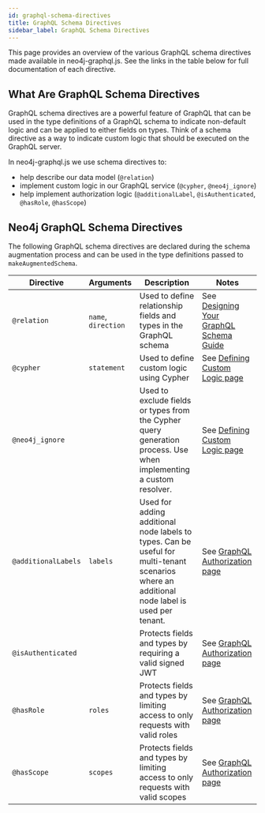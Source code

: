 ```yaml
---
id: graphql-schema-directives
title: GraphQL Schema Directives
sidebar_label: GraphQL Schema Directives
---
```


This page provides an overview of the various GraphQL schema directives made available in neo4j-graphql.js. See the links in the table below for full documentation of each directive.

## What Are GraphQL Schema Directives

GraphQL schema directives are a powerful feature of GraphQL that can be used in the type definitions of a GraphQL schema to indicate non-default logic and can be applied to either fields on types. Think of a schema directive as a way to indicate custom logic that should be executed on the GraphQL server.

In neo4j-graphql.js we use schema directives to:

- help describe our data model (`@relation`)
- implement custom logic in our GraphQL service (`@cypher`, `@neo4j_ignore`)
- help implement authorization logic (`@additionalLabel`, `@isAuthenticated`, `@hasRole`, `@hasScope`)

## Neo4j GraphQL Schema Directives

The following GraphQL schema directives are declared during the schema augmentation process and can be used in the type definitions passed to `makeAugmentedSchema`.

| Directive           | Arguments           | Description                                                                                                                                  | Notes                                                                                           |
| ------------------- | ------------------- | -------------------------------------------------------------------------------------------------------------------------------------------- | ----------------------------------------------------------------------------------------------- |
| `@relation`         | `name`, `direction` | Used to define relationship fields and types in the GraphQL schema                                                                           | See [Designing Your GraphQL Schema Guide](guide-graphql-schema-design.mdx)                 |
| `@cypher`           | `statement`         | Used to define custom logic using Cypher                                                                                                     | See [Defining Custom Logic page](graphql-custom-logic.mdx#the-cypher-graphql-schema-directive)                                                              |
| `@neo4j_ignore`     |                     | Used to exclude fields or types from the Cypher query generation process. Use when implementing a custom resolver.                           | See [Defining Custom Logic page](graphql-custom-logic.mdx#implementing-custom-resolvers)                                                              |
| `@additionalLabels` | `labels`            | Used for adding additional node labels to types. Can be useful for multi-tenant scenarios where an additional node label is used per tenant. | See [GraphQL Authorization page](neo4j-graphql-js-middleware-authorization.mdx#additionallabels) |
| `@isAuthenticated`  |                     | Protects fields and types by requiring a valid signed JWT                                                                                    | See [GraphQL Authorization page](neo4j-graphql-js-middleware-authorization.mdx#isauthenticated)  |
| `@hasRole`          | `roles`             | Protects fields and types by limiting access to only requests with valid roles                                                               | See [GraphQL Authorization page](neo4j-graphql-js-middleware-authorization.mdx#hasrole)          |
| `@hasScope`         | `scopes`            | Protects fields and types by limiting access to only requests with valid scopes                                                              | See [GraphQL Authorization page](neo4j-graphql-js-middleware-authorization.mdx#hasscope)         |

